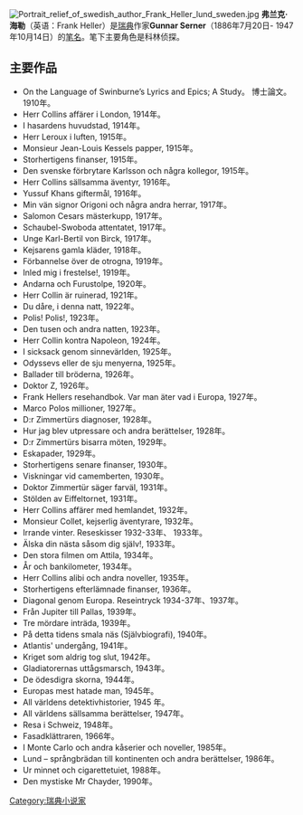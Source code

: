 {{unreferenced|time=2011-07-21T08:20:10+00:00}}
[[File:Portrait_relief_of_swedish_author_Frank_Heller_lund_sweden.jpg|thumb]]
'''弗兰克·海勒'''（英语：Frank Heller）是[[瑞典|瑞典]]作家'''Gunnar Serner'''（1886年7月20日- 1947年10月14日）的[[笔名|笔名]]。笔下主要角色是科林侦探。
==主要作品==
* On the Language of Swinburne’s Lyrics and Epics; A Study。 博士論文。1910年。
* Herr Collins affärer i London, 1914年。
* I hasardens huvudstad, 1914年。
* Herr Leroux i luften, 1915年。
* Monsieur Jean-Louis Kessels papper, 1915年。
* Storhertigens finanser, 1915年。
* Den svenske förbrytare Karlsson och några kollegor, 1915年。
* Herr Collins sällsamma äventyr, 1916年。
* Yussuf Khans giftermål, 1916年。
* Min vän signor Origoni och några andra herrar, 1917年。
* Salomon Cesars mästerkupp, 1917年。
* Schaubel-Swoboda attentatet, 1917年。
* Unge Karl-Bertil von Birck, 1917年。
* Kejsarens gamla kläder, 1918年。
* Förbannelse över de otrogna, 1919年。
* Inled mig i frestelse!, 1919年。
* Andarna och Furustolpe, 1920年。
* Herr Collin är ruinerad, 1921年。
* Du dåre, i denna natt, 1922年。
* Polis! Polis!, 1923年。
* Den tusen och andra natten, 1923年。
* Herr Collin kontra Napoleon, 1924年。
* I sicksack genom sinnevärlden, 1925年。
* Odyssevs eller de sju menyerna, 1925年。
* Ballader till bröderna, 1926年。
* Doktor Z, 1926年。
* Frank Hellers resehandbok. Var man äter vad i Europa, 1927年。
* Marco Polos millioner, 1927年。
* D:r Zimmertürs diagnoser, 1928年。
* Hur jag blev utpressare och andra berättelser, 1928年。
* D:r Zimmertürs bisarra möten, 1929年。
* Eskapader, 1929年。
* Storhertigens senare finanser, 1930年。
* Viskningar vid camemberten, 1930年。
* Doktor Zimmertür säger farväl, 1931年。
* Stölden av Eiffeltornet, 1931年。
* Herr Collins affärer med hemlandet, 1932年。
* Monsieur Collet, kejserlig äventyrare, 1932年。
* Irrande vinter. Reseskisser 1932-33年、 1933年。
* Älska din nästa såsom dig själv!, 1933年。
* Den stora filmen om Attila, 1934年。
* År och bankilometer, 1934年。
* Herr Collins alibi och andra noveller, 1935年。
* Storhertigens efterlämnade finanser, 1936年。
* Diagonal genom Europa. Reseintryck 1934-37年、1937年。
* Från Jupiter till Pallas, 1939年。
* Tre mördare inträda, 1939年。
* På detta tidens smala näs (Självbiografi), 1940年。
* Atlantis' undergång, 1941年。
* Kriget som aldrig tog slut, 1942年。
* Gladiatorernas uttågsmarsch, 1943年。
* De ödesdigra skorna, 1944年。
* Europas mest hatade man, 1945年。
* All världens detektivhistorier, 1945 年。
* All världens sällsamma berättelser, 1947年。
* Resa i Schweiz, 1948年。
* Fasadklättraren, 1966年。
* I Monte Carlo och andra kåserier och noveller, 1985年。
* Lund – språngbrädan till kontinenten och andra berättelser, 1986年。
* Ur minnet och cigarettetuiet, 1988年。
* Den mystiske Mr Chayder, 1990年。

[[Category:瑞典小说家|Category:瑞典小说家]]